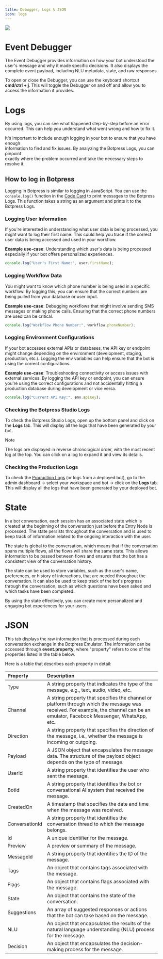```yaml
---
title: Debugger, Logs & JSON
icon: logs
---
```


<img src="./event-debugger-logs-json.png" />

# Event Debugger

The Event Debugger provides information on how your bot understood the user's message and why it made specific decisions. It also displays the complete event payload, including NLU metadata, state, and raw responses.

To open or close the Debugger, you can use the keyboard shortcut **cmd/ctrl + j**. This will toggle the Debugger on and off and allow you to access the information it provides.

# Logs

By using logs, you can see what happened step-by-step before an error occurred. This can help you understand what went wrong and how to fix it.

It's important to include enough logging in your bot to ensure that you have enough\
information to find and fix issues. By analyzing the Botpress Logs, you can pinpoint\
exactly where the problem occurred and take the necessary steps to resolve it.

## How to log in Botpress

Logging in Botpress is similar to logging in JavaScript. You can use the `console.log()` function in the [Code Card](/guides/studio/cards/execute) to print messages to the Botpress Logs. This function takes a string as an argument and prints it to the Botpress Logs.

### Logging User Information

If you're interested in understanding what user data is being processed, you might want to log their first name. This could help you trace if the correct user data is being accessed and used in your workflow.

**Example use-case**: Understanding which user's data is being processed especially if your bot offers personalized experiences.

```javascript
console.log("User's First Name:", user.firstName);
```

### Logging Workflow Data

You might want to know which phone number is being used in a specific workflow. By logging this, you can ensure that the correct numbers are being pulled from your database or user input.

**Example use-case**: Debugging workflows that might involve sending SMS messages or making phone calls. Ensuring that the correct phone numbers are used can be critical.

```javascript
console.log("Workflow Phone Number:", workflow.phoneNumber);
```

### Logging Environment Configurations

If your bot accesses external APIs or databases, the API key or endpoint might change depending on the environment (development, staging, production, etc.). Logging the env variables can help ensure that the bot is using the correct configurations.

**Example use-case**: Troubleshooting connectivity or access issues with external services. By logging the API key or endpoint, you can ensure you're using the correct configurations and not accidentally hitting a production database during development or vice versa.

```javascript
console.log("Current API Key:", env.apiKey);
```

### Checking the Botpress Studio Logs

To check the Botpress Studio Logs, open up the bottom panel and click on the **Logs** tab. This will display all the logs that have been generated by your bot.

<Note>
Note

The logs are displayed in reverse chronological order, with the most recent log at the top. You can click on a log to expand it and view its details.
</Note>

### Checking the Production Logs

To check the [Production Logs](/guides/dashboard/bot/logs) (or logs from a deployed bot), go to the admin dashboard -> select your workspace and bot -> click on the **Logs** tab. This will display all the logs that have been generated by your deployed bot.

# State

In a bot conversation, each session has an associated state which is created at the beginning of the conversation just before the Entry Node is processed. The state persists throughout the conversation and is used to keep track of information related to the ongoing interaction with the user.

The state is global to the conversation, which means that if the conversation spans multiple flows, all the flows will share the same state. This allows information to be passed between flows and ensures that the bot has a consistent view of the conversation history.

The state can be used to store variables, such as the user's name, preferences, or history of interactions, that are needed throughout the conversation. It can also be used to keep track of the bot's progress through the conversation, such as which questions have been asked and which tasks have been completed.

By using the state effectively, you can create more personalized and engaging bot experiences for your users.

# JSON

This tab displays the raw information that is processed during each conversation exchange in the Botpress Emulator. The information can be accessed through **event.property**, where "property" refers to one of the properties listed in the table below.

Here is a table that describes each property in detail:

| Property       | Description                                                                                                                                                                      |
| :------------- | :------------------------------------------------------------------------------------------------------------------------------------------------------------------------------- |
| Type           | A string property that indicates the type of the message, e.g., text, audio, video, etc.                                                                                         |
| Channel        | A string property that specifies the channel or platform through which the message was received. For example, the channel can be an emulator, Facebook Messenger, WhatsApp, etc. |
| Direction      | A string property that specifies the direction of the message, i.e., whether the message is incoming or outgoing.                                                                |
| Payload        | A JSON object that encapsulates the message data. The structure of the payload object depends on the type of message.                                                            |
| UserId         | A string property that identifies the user who sent the message.                                                                                                                 |
| BotId          | A string property that identifies the bot or conversational AI system that received the message.                                                                                 |
| CreatedOn      | A timestamp that specifies the date and time when the message was received.                                                                                                      |
| ConversationId | A string property that identifies the conversation thread to which the message belongs.                                                                                          |
| Id             | A unique identifier for the message.                                                                                                                                             |
| Preview        | A preview or summary of the message.                                                                                                                                             |
| MessageId      | A string property that identifies the ID of the message.                                                                                                                         |
| Tags           | An object that contains tags associated with the message.                                                                                                                        |
| Flags          | An object that contains flags associated with the message.                                                                                                                       |
| State          | An object that contains the state of the conversation.                                                                                                                           |
| Suggestions    | An array of suggested responses or actions that the bot can take based on the message.                                                                                           |
| NLU            | An object that encapsulates the results of the natural language understanding (NLU) process for the message.                                                                     |
| Decision       | An object that encapsulates the decision-making process for the message.                                                                                                         |
